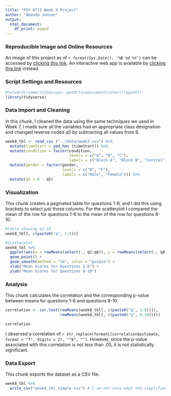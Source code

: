 ```yaml
---
title: "PSY 8712 Week 8 Project"
author: "Amanda Jensen"
output: 
  html_document:
    df_print: paged
---
```


### Reproducible Image and Online Resources
An image of this project as of *`r format(Sys.Date(), '%B %d %Y')`* can be accessed by [clicking this link](https://hub.ovh2.mybinder.org/user/jens2482-psy8712-week8-71cbvnyk/lab).
An interactive web app is available by [clicking this link](http://jens2482.shinyapps.io/shiny_week8) instead.

### Script Settings and Resources
```r
#setwd(dirname(rstudioapi::getActiveDocumentContext()$path))
library(tidyverse)
```

### Data Import and Cleaning
In this chunk, I cleaned the data using the same techniques we used in Week 7, I made sure all the variables had an appropriate class designation and changed reverse coded q5 by subtracting all values from 6. 
```r
week8_tbl <- read_csv ("../data/week3.csv") %>%
  mutate(timeStart = ymd_hms (timeStart)) %>%
  mutate(condition = factor(condition, 
                            levels = c("A", "B", "C"), 
                            labels = c("Block A", "Block B", "Control"))) %>%
  mutate(gender = factor(gender, 
                         levels = c("M", "F"), 
                         labels = c("Male", "Female"))) %>%
  mutate(q5 = 6 - q5)
```

### Visualization
This chunk creates a paginated table for questions 1-6, and I did this using brackets to select just those columns. For the scatterplot I compared the mean of the row for questions 1-6 to the mean of the row for questions 8-10.
```r

#table showing q1-16
week8_tbl[, c(paste0("q", 1:6))]

#scatterplot
week8_tbl %>%
  ggplot(aes(x = rowMeans(select(., q1:q6)), y = rowMeans(select(., q8:q10)))) +
  geom_point() +
  geom_smooth(method = "lm", color = "purple") +
  xlab("Mean Scores for Questions 1-6") +
  ylab("Mean Scores for Questions 8-10")
```

### Analysis
This chunk calculates the correlation and the corresponding p-value between means for questions 1-6 and questions 8-10.
```r
correlation <- cor.test(rowMeans(week8_tbl[, c(paste0("q", 1:6))]),
                        rowMeans(week8_tbl[, c(paste0("q", 8:10))]))

correlation
```
I observed a correlation of `r str_replace(formatC(correlation$estimate, format = "f", digits = 2), "^0", "")`. However, since the p-value associated with this correlation is not less than .05, it is not statistically significant.

### Data Export
This chunk exports the dataset as a CSV file.
```r
week8_tbl %>%
  write_csv("week8_tbl_simple.csv") # I am not sure what the simplified/skinny version means. I have a vague memory of you saying it once but I cannot find it in my notes anywhere.
```

